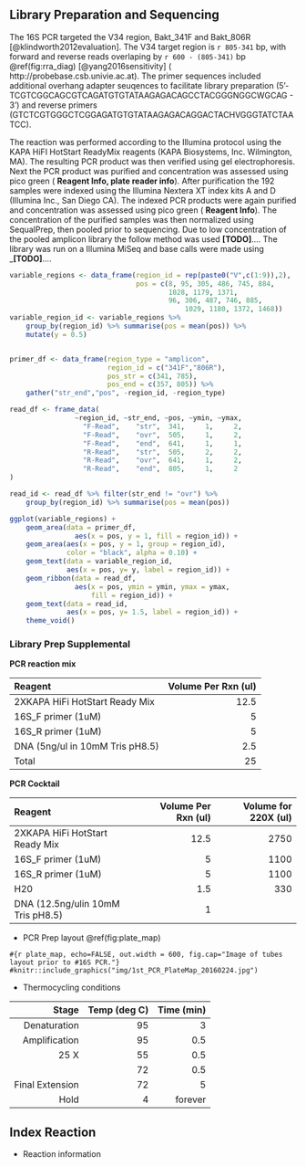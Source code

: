 

## Library Preparation and Sequencing 
The 16S PCR targeted the V34 region, Bakt_341F and Bakt_806R [@klindworth2012evaluation]. The V34 target region is `r 805-341` bp, with forward and reverse reads overlaping by `r 600 - (805-341)` bp \@ref(fig:rra_diag) [@yang2016sensitivity] ( http://probebase.csb.univie.ac.at). The primer sequences included additional overhang adapter seuqences to facilitate library preparation (5'- TCGTCGGCAGCGTCAGATGTGTATAAGAGACAGCCTACGGGNGGCWGCAG - 3') and reverse primers (GTCTCGTGGGCTCGGAGATGTGTATAAGAGACAGGACTACHVGGGTATCTAATCC). 

The reaction was performed according to the Illumina protocol using the KAPA HiFI HotStart ReadyMix reagents (KAPA Biosystems, Inc. Wilmington, MA). 
The resulting PCR product was then verified using gel electrophoresis. 
Next the PCR product was purified and concentration was assessed using pico green ( __Reagent Info, plate reader info__). 
After purification the 192 samples were indexed using the Illumina Nextera XT index kits A and D (Illumina Inc., San Diego CA). 
The indexed PCR products were again purified and concentration was assessed using pico green ( __Reagent Info__). The concentration of the purified samples was then normalized using SequalPrep, then pooled prior to sequencing.  Due to low concentration of the pooled amplicon library the follow method was used __[TODO]__.... 
The library was run on a Illumina MiSeq and base calls were made using ___[TODO]__....


```r
variable_regions <- data_frame(region_id = rep(paste0("V",c(1:9)),2),
                               pos = c(8, 95, 305, 486, 745, 884, 
                                       1028, 1179, 1371, 
                                       96, 306, 487, 746, 885, 
                                           1029, 1180, 1372, 1468))
variable_region_id <- variable_regions %>% 
    group_by(region_id) %>% summarise(pos = mean(pos)) %>% 
    mutate(y = 0.5)


primer_df <- data_frame(region_type = "amplicon",
                        region_id = c("341F","806R"),
                        pos_str = c(341, 785),
                        pos_end = c(357, 805)) %>%
    gather("str_end","pos", -region_id, -region_type)

read_df <- frame_data(
                ~region_id, ~str_end, ~pos, ~ymin, ~ymax,
                  "F-Read",    "str",  341,     1,     2,
                  "F-Read",    "ovr",  505,     1,     2,
                  "F-Read",    "end",  641,     1,     1,
                  "R-Read",    "str",  505,     2,     2,
                  "R-Read",    "ovr",  641,     1,     2,
                  "R-Read",    "end",  805,     1,     2
)

read_id <- read_df %>% filter(str_end != "ovr") %>% 
    group_by(region_id) %>% summarise(pos = mean(pos))
```

```r
ggplot(variable_regions) + 
    geom_area(data = primer_df, 
                aes(x = pos, y = 1, fill = region_id)) +
    geom_area(aes(x = pos, y = 1, group = region_id),
              color = "black", alpha = 0.10) +
    geom_text(data = variable_region_id, 
              aes(x = pos, y= y, label = region_id)) +
    geom_ribbon(data = read_df, 
                aes(x = pos, ymin = ymin, ymax = ymax, 
                    fill = region_id)) +
    geom_text(data = read_id, 
              aes(x = pos, y= 1.5, label = region_id)) +
    theme_void()
```

### Library Prep Supplemental 
__PCR reaction mix__  

| Reagent | Volume Per Rxn (ul)|
|:-|-:|
|2XKAPA HiFi HotStart Ready Mix|    12.5 |
|16S_F primer (1uM)|    5 |
|16S_R primer (1uM)|    5|
|DNA (5ng/ul in 10mM Tris pH8.5)|   2.5|
| Total   | 25|

__PCR Cocktail__  

| Reagent | Volume Per Rxn (ul)| Volume for 220X (ul) |
|:-|-:|-:|
|2XKAPA HiFi HotStart Ready Mix|    12.5 | 2750|
|16S_F primer (1uM)|    5 | 1100 |
|16S_R primer (1uM)|    5| 1100 |
|H20|      1.5| 330 |
| DNA (12.5ng/ulin 10mM Tris pH8.5)   | 1 ||

* PCR Prep layout \@ref(fig:plate_map)  

```
#{r plate_map, echo=FALSE, out.width = 600, fig.cap="Image of tubes layout prior to #16S PCR."}
#knitr::include_graphics("img/1st_PCR_PlateMap_20160224.jpg")
```


* Thermocycling conditions 

|Stage | Temp (deg C) | Time (min) |
|-:|-:|-:|
|Denaturation |95 | 3  |
|Amplification |95 | 0.5|
|25 X |55 | 0.5|
|   |72 | 0.5|
|Final Extension|72 |   5|
|Hold |4|     forever|

## Index Reaction
* Reaction information 